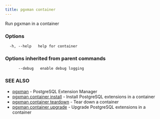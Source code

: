 ```yaml
---
title: pgxman container
---
```


Run pgxman in a container

### Options

```
  -h, --help   help for container
```

### Options inherited from parent commands

```
      --debug   enable debug logging
```

### SEE ALSO

* [pgxman](pgxman)	 - PostgreSQL Extension Manager
* [pgxman container install](pgxman_container_install)	 - Install PostgreSQL extensions in a container
* [pgxman container teardown](pgxman_container_teardown)	 - Tear down a container
* [pgxman container upgrade](pgxman_container_upgrade)	 - Upgrade PostgreSQL extensions in a container

